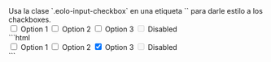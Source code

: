 
<DemoCard title="Básicos">

<DemoCardDescription>
Usa la clase `.eolo-input-checkbox` en una etiqueta `<label>` para darle estilo a los chackboxes.
</DemoCardDescription>

<div className="grid gap-x-8 gap-y-5 grid-cols-2 md:flex">
	<label className="eolo-input-checkbox">
		<input type="checkbox" />
		<span>Option 1</span>
	</label>
	<label className="eolo-input-checkbox">
		<input type="checkbox" />
		<span>Option 2</span>
	</label>
	<label className="eolo-input-checkbox">
		<input type="checkbox" defaultChecked />
		<span>Option 3</span>
	</label>
	<label className="eolo-input-checkbox">
		<input type="checkbox" disabled />
		<span>Disabled</span>
	</label>
</div>

<DemoCardCode>
```html
<div class="space-x-8">

  <label class="eolo-input-checkbox">
    <input type="checkbox" />
    <span>Option 1</span>
  </label>

  <label class="eolo-input-checkbox">
    <input type="checkbox" />
    <span>Option 2</span>
  </label>

  <label class="eolo-input-checkbox">
    <input type="checkbox" checked />
    <span>Option 3</span>
  </label>

  <label class="eolo-input-checkbox">
    <input type="checkbox" disabled />
    <span>Disabled</span>
  </label>

</div>
```
</DemoCardCode>
</DemoCard>